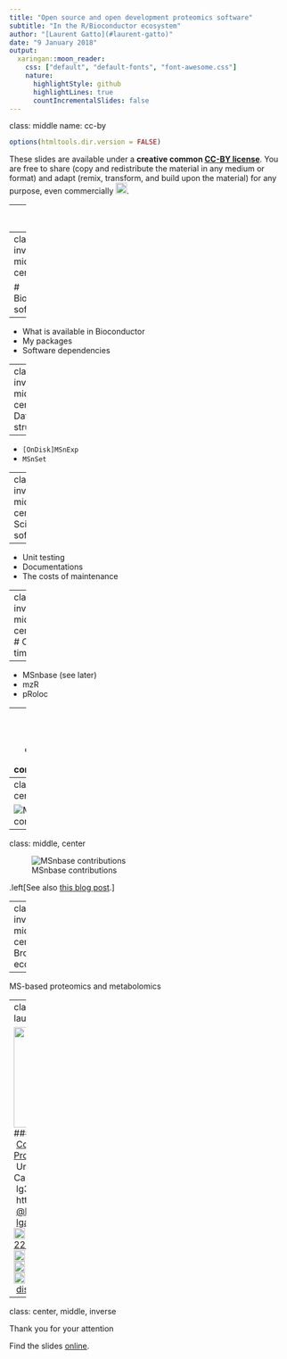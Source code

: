 ```yaml
---
title: "Open source and open development proteomics software"
subtitle: "In the R/Bioconductor ecosystem"
author: "[Laurent Gatto](#laurent-gatto)"
date: "9 January 2018"
output:
  xaringan::moon_reader:
    css: ["default", "default-fonts", "font-awesome.css"]
    nature:
      highlightStyle: github
      highlightLines: true
      countIncrementalSlides: false
---
```

class: middle
name: cc-by


```r
options(htmltools.dir.version = FALSE)
```

These slides are available under a **creative common
[CC-BY license](http://creativecommons.org/licenses/by/4.0/)**. You are
free to share (copy and redistribute the material in any medium or
format) and adapt (remix, transform, and build upon the material) for
any purpose, even commercially
<img height="20px" alt="CC-BY" src="./img/cc1.jpg" />.

---
class: middle

### Abstract

Developing good scientific is difficult in many ways, considering that
it often relies on diverse skills (such as programming and scientific)
and needs to appeal to a broad audience (users and developers,
computational and experimentalists), features that are often difficult
to combine. In my talk, I would like to present a set of
**Bioconductor software** for mass spectrometry and proteomics I
directly develop or contribute to. I will briefly **describe the
software** and some interesting **technical characteristics**, and
mention **features** that I believe are important for **good
scientific software**. I will also show how some of these software
packages **evolved over time**, greatly benefited from **external
contributions**, and how they fit into a **broader software
ecosystem**.


---
class: inverse, middle, center

# Bioconductor software

---

- What is available in Bioconductor
- My packages
- Software dependencies

---
class: inverse, middle, center
# Data structures

---

- `[OnDisk]MSnExp`
- `MSnSet`

---
class: inverse, middle, center
# Scientific software

---

- Unit testing
- Documentations
- The costs of maintenance

---
class: inverse, middle, center
# Over time

---

- MSnbase (see later)
- mzR
- pRoloc

---
class: inverse, middle, center
# `MSnbase` contributions

---
class: middle, center

![MSnbase contributions](./figure/msnbase-github-commits.png)

---
class: middle, center

![MSnbase contributions](./figure/msnbase-contribs.png)

.left[See also [this blog post](https://lgatto.github.io/msnbase-contribs/).]


---
class: inverse, middle, center
# Broder ecosystem

---

MS-based proteomics and metabolomics

---
class: middle
name: laurent-gatto

<img src="./img/lgatto3b.png" width = "180px"/>
### Laurent Gatto
<i class="fas fa-flask"></i>&nbsp;[Computational Proteomics Unit](https://lgatto.github.io/cpu-lab/) (CPU)<br />
<i class="fas fa-map-marker-alt"></i>&nbsp;University of Cambridge<br />
<i class="fas fa-envelope"></i>&nbsp;lg390@cam.ac.uk<br />
<i class="fas fa-home"></i>&nbsp;https://lgatto.github.io<br />
<i class="fab fa-twitter"></i>&nbsp;[@lgatto](https://twitter.com/lgatt0/)<br />
<i class="fab fa-github"></i>&nbsp;[lgatto](https://github.com/lgatto/)<br />
<img width="20px" align="top" alt="orcid" src="./img/orcid_64x64.png" />&nbsp;[0000-0002-1520-2268](https://orcid.org/0000-0002-1520-2268)<br />
<img width="20px" align="top" alt="Impact story" src="./img/keybase.png"/>&nbsp;[lgatto](https://keybase.io/lgatto)<br />
<img width="20px" align="top" alt="Google scholar" src="./img/gscholar.png"/>&nbsp;[Google scholar](https://scholar.google.co.uk/citations?user=k5DrB74AAAAJ&hl=en)<br />
<img width="20px" align="top" alt="Impact story" src="./img/impactstory-logo.png"/>&nbsp;[Impact story](https://profiles.impactstory.org/u/0000-0002-1520-2268)<br />
<i class="fas fa-pencil-alt"></i>&nbsp;[dissem.in](https://dissem.in/r/6231/laurent-gatto)<br />
<!-- <i class="fab fa-linkedin"></i>&nbsp;https://www.linkedin.com/in/lgatto/<br /> -->



---
class: center, middle, inverse

Thank you for your attention

Find the slides [online](https://rawgit.com/lgatto/slide-templates/master/my_template.html).

